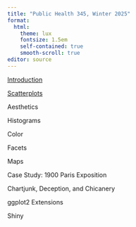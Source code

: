 ```yaml
---
title: "Public Health 345, Winter 2025"
format: 
  html:
    theme: lux
    fontsize: 1.5em
    self-contained: true
    smooth-scroll: true
editor: source
---
```


<!---
--->

[Introduction](https://psboonstra.github.io/PH345_W2025/Slides/Introduction/Introduction.html#/title-slide)

[Scatterplots](https://psboonstra.github.io/PH345_W2025/Slides/Scatterplots/Scatterplots.html#/title-slide)

Aesthetics

Histograms

Color

Facets

Maps

Case Study: 1900 Paris Exposition

Chartjunk, Deception, and Chicanery

ggplot2 Extensions

Shiny
